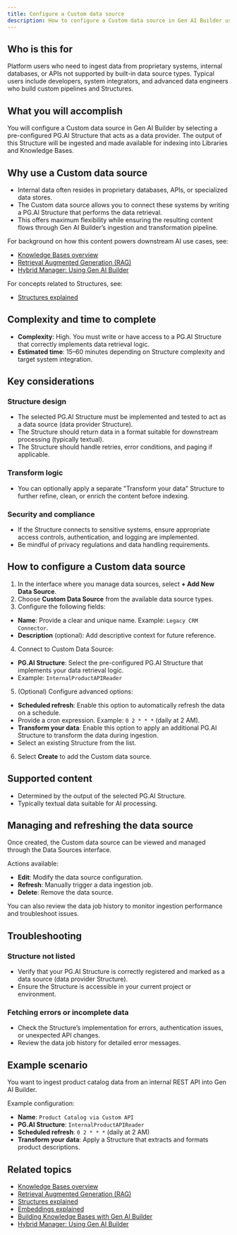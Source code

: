 ```yaml
---
title: Configure a Custom data source
description: How to configure a Custom data source in Gen AI Builder using a PG.AI Structure to ingest data from proprietary systems.
---
```


## Who is this for

Platform users who need to ingest data from proprietary systems, internal databases, or APIs not supported by built-in data source types.
Typical users include developers, system integrators, and advanced data engineers who build custom pipelines and Structures.

## What you will accomplish

You will configure a Custom data source in Gen AI Builder by selecting a pre-configured PG.AI Structure that acts as a data provider. The output of this Structure will be ingested and made available for indexing into Libraries and Knowledge Bases.

## Why use a Custom data source

- Internal data often resides in proprietary databases, APIs, or specialized data stores.
- The Custom data source allows you to connect these systems by writing a PG.AI Structure that performs the data retrieval.
- This offers maximum flexibility while ensuring the resulting content flows through Gen AI Builder’s ingestion and transformation pipeline.

For background on how this content powers downstream AI use cases, see:

- [Knowledge Bases overview](../../../pipeline/knowledge_base)
- [Retrieval Augmented Generation (RAG)](../../../learn/explained/rag)
- [Hybrid Manager: Using Gen AI Builder](../../../../../hybrid-manager/ai-factory/gen-ai/builder)

For concepts related to Structures, see:

- [Structures explained](../../../learn/explained/structures)

## Complexity and time to complete

- **Complexity**: High. You must write or have access to a PG.AI Structure that correctly implements data retrieval logic.
- **Estimated time**: 15–60 minutes depending on Structure complexity and target system integration.

## Key considerations

### Structure design

- The selected PG.AI Structure must be implemented and tested to act as a data source (data provider Structure).
- The Structure should return data in a format suitable for downstream processing (typically textual).
- The Structure should handle retries, error conditions, and paging if applicable.

### Transform logic

- You can optionally apply a separate "Transform your data" Structure to further refine, clean, or enrich the content before indexing.

### Security and compliance

- If the Structure connects to sensitive systems, ensure appropriate access controls, authentication, and logging are implemented.
- Be mindful of privacy regulations and data handling requirements.

## How to configure a Custom data source

1. In the interface where you manage data sources, select **+ Add New Data Source**.
2. Choose **Custom Data Source** from the available data source types.
3. Configure the following fields:

- **Name**: Provide a clear and unique name. Example: `Legacy CRM Connector`.
- **Description** (optional): Add descriptive context for future reference.

4. Connect to Custom Data Source:

- **PG.AI Structure**: Select the pre-configured PG.AI Structure that implements your data retrieval logic.
- Example: `InternalProductAPIReader`

5. (Optional) Configure advanced options:

- **Scheduled refresh**: Enable this option to automatically refresh the data on a schedule.
- Provide a cron expression. Example: `0 2 * * *` (daily at 2 AM).
- **Transform your data**: Enable this option to apply an additional PG.AI Structure to transform the data during ingestion.
- Select an existing Structure from the list.

6. Select **Create** to add the Custom data source.

## Supported content

- Determined by the output of the selected PG.AI Structure.
- Typically textual data suitable for AI processing.

## Managing and refreshing the data source

Once created, the Custom data source can be viewed and managed through the Data Sources interface.

Actions available:

- **Edit**: Modify the data source configuration.
- **Refresh**: Manually trigger a data ingestion job.
- **Delete**: Remove the data source.

You can also review the data job history to monitor ingestion performance and troubleshoot issues.

## Troubleshooting

### Structure not listed

- Verify that your PG.AI Structure is correctly registered and marked as a data source (data provider Structure).
- Ensure the Structure is accessible in your current project or environment.

### Fetching errors or incomplete data

- Check the Structure’s implementation for errors, authentication issues, or unexpected API changes.
- Review the data job history for detailed error messages.

## Example scenario

You want to ingest product catalog data from an internal REST API into Gen AI Builder.

Example configuration:

- **Name**: `Product Catalog via Custom API`
- **PG.AI Structure**: `InternalProductAPIReader`
- **Scheduled refresh**: `0 2 * * *` (daily at 2 AM)
- **Transform your data**: Apply a Structure that extracts and formats product descriptions.

## Related topics

- [Knowledge Bases overview](../../../pipeline/knowledge_base)
- [Retrieval Augmented Generation (RAG)](../../../learn/explained/rag)
- [Structures explained](../../../learn/explained/structures)
- [Embeddings explained](../../../learn/explained/embeddings)
- [Building Knowledge Bases with Gen AI Builder](edb-postgres-ai/ai-factory/learn/how-togen-ai/knowledge-base-setup) <!-- Placeholder link -->
- [Hybrid Manager: Using Gen AI Builder](../../../../../hybrid-manager/ai-factory/gen-ai/builder)

